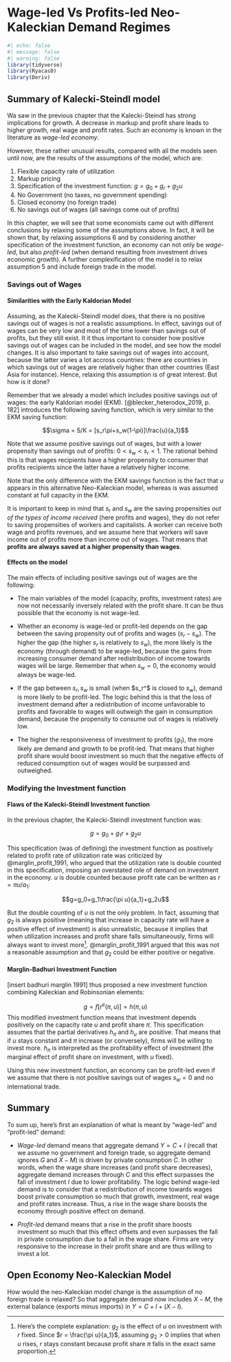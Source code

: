 # Wage-led Vs Profits-led Neo-Kaleckian Demand Regimes

```r
#| echo: false
#| message: false
#| warning: false
library(tidyverse)
library(Ryacas0)
library(Deriv)
```

## Summary of Kalecki-Steindl model

Wa saw in the previous chapter that the Kalecki-Steindl has strong implications for growth. A decrease in markup and profit share leads to higher growth, real wage and profit rates. Such an economy is known in the literature as *wage-led economy*.

However, these rather unusual results, compared with all the models seen until now, are the results of the assumptions of the model, which are:

1.  Flexible capacity rate of utilization
2.  Markup pricing
3.  Specification of the investment function: $g = g_0 + g_r + g_2u$
4.  No Government (no taxes, no government spending)
5.  Closed economy (no foreign trade)
6.  No savings out of wages (all savings come out of profits)

In this chapter, we will see that some economists came out with different conclusions by relaxing some of the assumptions above. In fact, it will be shown that, by relaxing assumptions 6 and by considering another specification of the investment function, an economy can not only be *wage-led*, but also *profit-led* (when demand resulting from investment drives economic growth). A further complexification of the model is to relax assumption 5 and include foreign trade in the model.

### Savings out of Wages

#### Similarities with the Early Kaldorian Model

Assuming, as the Kalecki-Steindl model does, that there is no positive savings out of wages is not a realistic assumptions. In effect, savings out of wages can be very low and most of the time lower than savings out of profits, but they still exist. It it thus important to consider how positive savings out of wages can be included in the model, and see how the model changes. It is also important to take savings out of wages into account, because the latter varies a lot accross countries: there are countries in which savings out of wages are relatively higher than other countries (East Asia for instance). Hence, relaxing this assumption is of great interest. But how is it done?

Remember that we already a model which includes positive savings out of wages: the early Kaldorian model (EKM). [@blecker_heterodox_2019, p. 182] introduces the following saving function, which is very similar to the EKM saving function:

$$\sigma = S/K = [s_r\pi+s_w(1-\pi)]\frac{u}{a_1}$$

Note that we assume positive savings out of wages, but with a lower propensity than savings out of profits: $0<s_w<s_r<1$. The rational behind this is that wages recipients have a higher propensity to consumer that profits recipients since the latter have a relatively higher income.

Note that the only difference with the EKM savings function is the fact that $u$ appears in this alternative Neo-Kaleckian model, whereas is was assumed constant at full capacity in the EKM.

It is important to keep in mind that $s_r$ and $s_w$ are the saving propensities *out of the types of income received* (here profits and wages), they do not refer to saving propensities of workers and capitalists. A worker can receive both wage and profits revenues, and we assume here that workers will save income out of profits more than income out of wages. That means that **profits are always saved at a higher propensity than wages**.

#### Effects on the model

The main effects of including positive savings out of wages are the following:

-   The main variables of the model (capacity, profits, investment rates) are now not necessarily inversely related with the profit share. It can be thus possible that the economy is not wage-led.

-   Whether an economy is wage-led or profit-led depends on the gap between the saving propensity out of profits and wages $(s_r-s_w)$. The higher the gap (the higher $s_r$ is relatively to $s_w$), the more likely is the economy (through demand) to be wage-led, because the gains from increasing consumer demand after redistribution of income towards wages will be large. Remember that when $s_w =0$, the economy would always be wage-led.

-   If the gap between $s_r, s_w$ is small (when $s_r^$ is closed to $s_w$), demand is more likely to be profit-led. The logic behind this is that the loss of investment demand after a redistribution of income unfavorable to profits and favorable to wages will outweigh the gain in consumption demand, because the propensity to consume out of wages is relatively low.

-   The higher the responsiveness of investment to profits ($g_1$), the more likely are demand and growth to be profit-led. That means that higher profit share would boost investment so much that the negative effects of reduced consumption out of wages would be surpassed and outweighed.

### Modifying the Investment function

#### Flaws of the Kalecki-Steindl Investment function

In the previous chapter, the Kalecki-Steindl investment function was:

$$g=g_0+g_1r+g_2u$$

This specification (was of defining) the investment function as positively related to profit rate of utilization rate was criticized by @marglin_profit_1991, who argued that the utilization rate is double counted in this specification, imposing an overstated role of demand on investment in the economy. $u$ is double counted because profit rate can be written as $r = \pi u/a_1$:

$$g=g_0+g_1\frac{\pi u}{a_1}+g_2u$$

But the double counting of $u$ is not the only problem. In fact, assuming that $g_2$ is always positive (meaning that increase in capacity rate will have a positive effect of investment) is also unrealistic, because it implies that when utilization increases and profit share falls simultaneously, firms will always want to invest more[^1]. @marglin_profit_1991 argued that this was not a reasonable assumption and that $g_2$ could be either positive or negative.

#### Marglin-Badhuri Investment Function

[insert badhuri marglin 1991] thus proposed a new investment function combining Kaleckian and Robinsonian elements:

$$g = f[r^e(\pi,u)] = h(\pi,u)$$
This modified investment function means that investment depends positively on the capacity rate $u$ and profit share $\pi$. This specification assumes that the partial derivatives $h_\pi$ and $h_u$ are positive. That means that if $u$ stays constant and $\pi$ increase (or conversely), firms will be willing to invest more. $h_\pi$ is interpreted as the profitability effect of investment (the marginal effect of profit share on investment, with $u$ fixed).

Using this new investment function, an economy can be profit-led even if we assume that there is not positive savings out of wages $s_w=0$ and no international trade.


## Summary

To sum up, here's first an explanation of what is meant by "wage-led" and "profit-led" demand:

- *Wage-led* demand means that aggregate demand $Y = C+I$ (recall that we assume no government and foreign trade, so aggregate demand ignores $G$ and $X-M$) is driven by private consumption $C$. In other words, when the wage share increases (and profit share decreases), aggregate demand increases through $C$ and this effect surpasses the fall of investment $I$ due to lower profitability. The logic behind wage-led demand is to consider that a redistribution of income towards wages boost private consumption so much that growth, investment, real wage and profit rates increase. Thus, a rise in the wage share boosts the economy through positive effect on demand.

- *Profit-led* demand means that a rise in the profit share boosts investment so much that this effect offsets and even surpasses the fall in private consumption due to a fall in the wage share. Firms are very responsive to the increase in their profit share and are thus willing to invest a lot.


## Open Economy Neo-Kaleckian Model


How would the neo-Kaleckian model change is the assumption of no foreign trade is relaxed? So that aggregate demand now includes $X-M$, the external balance (exports minus imports) in $Y = C+I+(X-I)$.




































[^1]: Here's the complete explanation: $g_2$ is the effect of $u$ on investment with $r$ fixed. Since $r = \frac{\pi u}{a_1}$, assuming $g_2>0$ implies that when $u$ rises, $r$ stays constant because profit share $\pi$ falls in the exact same proportion.










